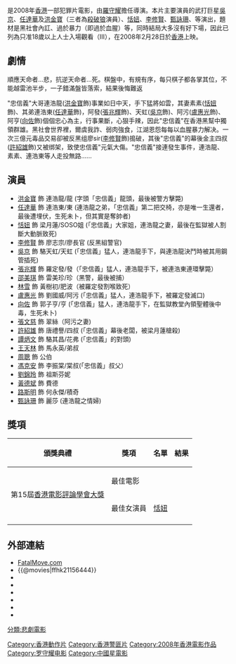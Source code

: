 {{Infobox Film
| name           = 奪帥
|original_name = ''{{lang|en|Fatal Move}}''
| image          = HKMovie FatalMove.jpg
| caption        =
| director       = [[羅守耀|羅守耀]]
| producer       = [[邱禮濤|邱禮濤]]<br>[[羅守耀|羅守耀]]
| producer_2     = 黃立德、王志斌
| story          =
| writer         = [[羅守耀|羅守耀]]
| starring       = [[洪金寶|洪金寶]]<br>[[任達華|任達華]]<br>[[恬妞|恬妞]]<br>[[李修賢|李修賢]]<br>[[吳京_(演員)|吳京]]<br>[[張兆輝|張兆輝]]<br>[[邵美琪|邵美琪]]
| music          = [[韋啟良|韋啟良]]
| cinematography = [[邱禮濤|邱禮濤]]
| editing        = [[邱志偉_(剪接師)|邱志偉]]
| distributor    = 中國星集團有限公司<br>一百年電影有限公司<br>影視點制作有限公司
| released       = {{flagicon|Hong Kong}}　{{film date|2008|2|28}}<br>{{flagicon|SIN}}　{{film date|2008|3|20}}
| runtime        = 117分鐘
| country        = {{香港電影產地}}
| language       = 粵語
| budget         = 
| gross          = 
| rate           = III
| website        = [http://www.fatalmove.com FatalMove.com]
| amg_id         =
| imdb_id        = tt1156444
}}

{{engname|《奪帥》|''Fatal Move''}}是2008年[[香港|香港]]一部犯罪片電影，由[[羅守耀|羅守耀]]擔任導演。本片主要演員的武打巨星[[吳京_(演員)|吳京]]、[[任達華|任達華]]及[[洪金寶|洪金寶]]（三者為[[殺破狼_(電影)|殺破狼]]演員）、[[恬妞|恬妞]]、[[李修賢|李修賢]]、[[甄詠珊|甄詠珊]]、等演出，題材是黑社會內訌、過於暴力（即過於血腥）等，同時結局大多沒有好下場，因此已列為只准18歲以上人士入場觀看（III），在2008年2月28日於[[香港|香港]]上映。

==劇情==

順應天命者...悲，抗逆天命者...死。棋盤中，有規有序，每只棋子都各掌其位，不能越雷池半步，一子錯滿盤皆落索，結果後悔難返

"忠信義"大哥連浩龍([[洪金寶|洪金寶]]飾)事業如日中天，手下猛將如雲，其妻素素([[恬妞|恬妞]]飾)、其弟連浩東([[任達華|任達華]]飾)，阿發([[張兆輝|張兆輝]]飾)、天虹([[吳京_(演員)|吳京]]飾)、阿污([[盧惠光|盧惠光]]飾)、阿亨([[向佐|向佐]]飾)個個忠心為主，行事果斷，心狠手辣，因此"忠信義"在香港黑幫中獨領群雄。黑社會世界裡，爾虞我詐、弱肉強食，江湖恩怨每每以血腥暴力解决。一次三億元毒品交易卻被反黑组廖sir([[李修賢|李修賢]]飾)搗破，其後"忠信義"的幕後金主四叔([[許紹雄|許紹雄]]飾)又被绑架，致使忠信義"元氣大傷。"忠信義"接連發生事件，連浩龍、素素、連浩東等人走投無路......

==演員==
*[[洪金寶|洪金寶]] 飾 連浩龍/龍 (字頭「忠信義」龍頭，最後被警方擊斃)
*[[任達華|任達華]] 飾 連浩東/東 (連浩龍之弟，「忠信義」第二把交椅，亦是唯一生還者，最後遭埋伏，生死未卜，但其實是奪帥者)
*[[恬妞|恬妞]] 飾 梁月蓮/SOSO姐 (「忠信義」大家姐，連浩龍之妻，最後在監獄被人割斷大動脈致死)
*[[李修賢|李修賢]] 飾 廖志宗/廖長官 (反黑組警官)
*[[吳京_(演員)|吳京]] 飾 駱天虹/天虹 (「忠信義」猛人，連浩龍手下，與連浩龍決鬥時被其用鋼管插死)
*[[張兆輝|張兆輝]] 飾 羅定發/發（「忠信義」猛人，連浩龍手下，被連浩東連環擊斃）
*[[邵美琪|邵美琪]] 飾 雷美珍/珍（黑警，最後被捕）
*[[林雪|林雪]] 飾 黃樹初/肥波（被羅定發割喉致死）
*[[盧惠光|盧惠光]] 飾 劉國威/阿污 (「忠信義」猛人，連浩龍手下，被羅定發滅口)
*[[向佐|向佐]] 飾 郭子亨/亨 (「忠信義」猛人，連浩龍手下，在監獄教堂內領聖體後中毒，生死未卜)
*[[張文慈|張文慈]] 飾 翠絲（阿污之妻)
*[[許紹雄|許紹雄]] 飾 唐禮譽/四叔 (「忠信義」幕後老闆，被梁月蓮槍殺)
*[[譚炳文|譚炳文]] 飾 駱其昌/花弗 (「忠信義」的對頭)
*[[王天林|王天林]] 飾 馬永英/弟叔
*[[周聰|周聰]] 飾 公伯
*[[馮克安|馮克安]] 飾 李振棠/棠叔(「忠信義」叔父）
*[[劉錦玲|劉錦玲]] 飾 祖斯芬妮
*[[黃德斌|黃德斌]] 飾 費德
*[[路斯明|路斯明]] 飾 何永傑/積奇
*[[甄詠珊|甄詠珊]] 飾 麗莎 (連浩龍之情婦)
== 獎項 ==
{|class="wikitable" 
!頒獎典禮!!獎項!!名單!!結果
|-
| rowspan="2" |第15屆[[香港電影評論學會大獎|香港電影評論學會大獎]]
|最佳電影
|
| {{nom}}
|-
|最佳女演員
|[[恬妞|恬妞]]
| {{nom}}
|-
|}

==外部連結==
* [http://www.fatalmove.com FatalMove.com] {{Wayback|url=http://www.fatalmove.com/ |date=20141217044323 }}
*{{@movies|ffhk21156444}}
*{{douban}}
*{{Mtime|67243}}
*{{Amg movie|434495}}
*{{rotten-tomatoes|duo-shuai-fatal-move}}
*{{hkmdb title|12879}}
*{{imdb title|1156444}}

{{2000年代警匪／黑幫華語電影}}
{{吴京}}
{{任達華}}

[[Category:香港動作片|Category:香港動作片]]
[[Category:香港警匪片|Category:香港警匪片]]
[[分類:悲劇電影|分類:悲劇電影]]
[[Category:2008年香港電影作品|Category:2008年香港電影作品]]
[[Category:罗守耀电影|Category:罗守耀电影]]
[[Category:中國星電影|Category:中國星電影]]